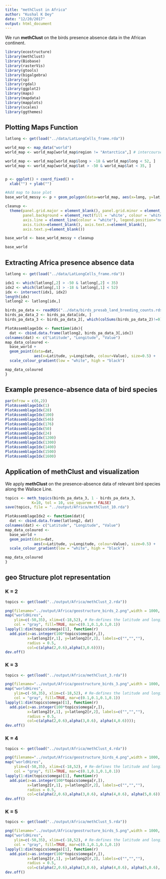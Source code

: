 ```yaml
---
title: "methClust in Africa"
author: "Kushal K Dey"
date: "12/20/2017"
output: html_document
---
```


We run **methClust** on the birds presence absence data in the African continent.

```r
library(ecostructure)
library(methClust)
library(Biobase)
library(rasterVis)
library(gtools)
library(bigalgebra)
library(sp)
library(rgdal)
library(ggplot2)
library(maps)
library(mapdata)
library(mapplots)
library(scales)
library(ggthemes)

```

## Plotting Maps Function

```r
latlong <- get(load("../data/LatLongCells_frame.rda"))
```

```r
world_map <- map_data("world")
world_map <- world_map[world_map$region != "Antarctica",] # intercourse antarctica

world_map <- world_map[world_map$long > -18 & world_map$long < 52, ]
world_map <- world_map[world_map$lat > -50 & world_map$lat < 35, ]


p <- ggplot() + coord_fixed() +
  xlab("") + ylab("")

#Add map to base plot
base_world_messy <- p + geom_polygon(data=world_map, aes(x=long, y=lat, group=group), colour="light green", fill="light green")

cleanup <- 
  theme(panel.grid.major = element_blank(), panel.grid.minor = element_blank(), 
        panel.background = element_rect(fill = 'white', colour = 'white'), 
        axis.line = element_line(colour = "white"), legend.position="none",
        axis.ticks=element_blank(), axis.text.x=element_blank(),
        axis.text.y=element_blank())

base_world <- base_world_messy + cleanup

base_world

```

## Extracting Africa presence absence data

```r
latlong <- get(load("../data/LatLongCells_frame.rda"))
```

```r
idx1 <- which(latlong[,2] > -50 & latlong[,2] < 35)
idx2 <- which(latlong[,1] > -18 & latlong[,1] < 52)
idx <- intersect(idx1, idx2)
length(idx)
latlong2 <- latlong[idx,]
```


```r
birds_pa_data <- readRDS("../data/birds_presab_land_breeding_counts.rds")
birds_pa_data_2 <- birds_pa_data[idx, ]
birds_pa_data_3 <- birds_pa_data_2[, which(colSums(birds_pa_data_2)!=0)]
```

```r
PlotAssemblageIdx <- function(idx){
  dat <- cbind.data.frame(latlong2, birds_pa_data_3[,idx])
colnames(dat) <- c("Latitude", "Longitude", "Value")
map_data_coloured <- 
  base_world +
  geom_point(data=dat, 
             aes(x=Latitude, y=Longitude, colour=Value), size=0.5) +
  scale_colour_gradient(low = "white", high = "black") 

map_data_coloured
}

```

## Example presence-absence data of bird species 

```r
par(mfrow = c(6,2))
PlotAssemblageIdx(1)
PlotAssemblageIdx(28)
PlotAssemblageIdx(100)
PlotAssemblageIdx(546)
PlotAssemblageIdx(176)
PlotAssemblageIdx(50)
PlotAssemblageIdx(24)
PlotAssemblageIdx(1200)
PlotAssemblageIdx(1300)
PlotAssemblageIdx(1400)
PlotAssemblageIdx(1500)
PlotAssemblageIdx(1600)
```

## Application of methClust and visualization

We apply **methClust** on the presence-absence data of relevant bird species along the Wallace Line.

```r
topics <- meth_topics(birds_pa_data_3, 1 - birds_pa_data_3, 
            K=10, tol = 10, use_squarem = FALSE)
save(topics, file = "../output/Africa/methClust_10.rda")
```


```r
PlotAssemblageIdx2 <- function(dat){
  dat <- cbind.data.frame(latlong2, dat)
colnames(dat) <- c("Latitude", "Longitude", "Value")
map_data_coloured <- 
  base_world +
  geom_point(data=dat, 
             aes(x=Latitude, y=Longitude, colour=Value), size=0.5) +
  scale_colour_gradient(low = "white", high = "black") 

map_data_coloured
}

```

## geo Structure plot representation

### K = 2

```r
topics <- get(load("../output/Africa/methClust_2.rda"))
```

```r

png(filename="../output/Africa/geostructure_birds_2.png",width = 1000, height = 800)
map("worldHires",
    ylim=c(-50,35), xlim=c(-18,52), # Re-defines the latitude and longitude range
    col = "gray", fill=TRUE, mar=c(0.1,0.1,0.1,0.1))
lapply(1:dim(topics$omega)[1], function(r) 
  add.pie(z=as.integer(100*topics$omega[r,]), 
          x=latlong2[r,1], y=latlong2[r,2], labels=c("","",""),
          radius = 0.5,
          col=c(alpha(2,0.6),alpha(3,0.6))));
dev.off()
```


### K = 3

```r
topics <- get(load("../output/Africa/methClust_3.rda"))
```

```r

png(filename="../output/Africa/geostructure_birds_3.png",width = 1000, height = 800)
map("worldHires",
    ylim=c(-50,35), xlim=c(-18,52), # Re-defines the latitude and longitude range
    col = "gray", fill=TRUE, mar=c(0.1,0.1,0.1,0.1))
lapply(1:dim(topics$omega)[1], function(r) 
  add.pie(z=as.integer(100*topics$omega[r,]), 
          x=latlong2[r,1], y=latlong2[r,2], labels=c("","",""),
          radius = 0.5,
          col=c(alpha(2,0.6),alpha(3,0.6), alpha(4,0.6))));
dev.off()
```

### K = 4

```r
topics <- get(load("../output/Africa/methClust_4.rda"))
```

```r

png(filename="../output/Africa/geostructure_birds_4.png",width = 1000, height = 800)
map("worldHires",
    ylim=c(-50,35), xlim=c(-18,52), # Re-defines the latitude and longitude range
    col = "gray", fill=TRUE, mar=c(0.1,0.1,0.1,0.1))
lapply(1:dim(topics$omega)[1], function(r) 
  add.pie(z=as.integer(100*topics$omega[r,]), 
          x=latlong2[r,1], y=latlong2[r,2], labels=c("","",""),
          radius = 0.5,
          col=c(alpha(2,0.6),alpha(3,0.6), alpha(4,0.6), alpha(5,0.6))));
dev.off()
```

### K = 5

```r
topics <- get(load("../output/Africa/methClust_5.rda"))
```

```r

png(filename="../output/Africa/geostructure_birds_5.png",width = 1000, height = 800)
map("worldHires",
    ylim=c(-50,35), xlim=c(-18,52), # Re-defines the latitude and longitude range
    col = "gray", fill=TRUE, mar=c(0.1,0.1,0.1,0.1))
lapply(1:dim(topics$omega)[1], function(r) 
  add.pie(z=as.integer(100*topics$omega[r,]), 
          x=latlong2[r,1], y=latlong2[r,2], labels=c("","",""),
          radius = 0.5,
          col=c(alpha(2,0.6),alpha(3,0.6), alpha(4,0.6), alpha(5,0.6), alpha(6,0.6))));
dev.off()
```
